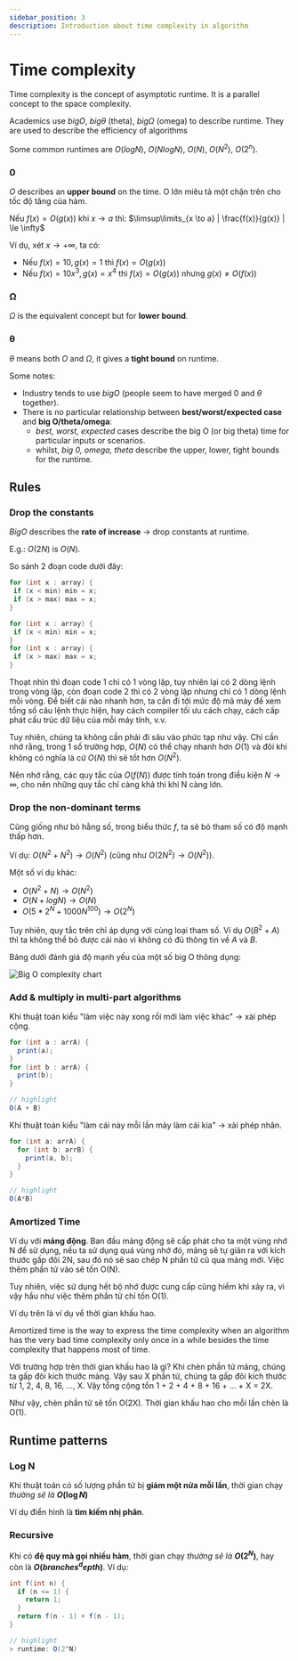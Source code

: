 ```yaml
---
sidebar_position: 3
description: Introduction about time complexity in algorithm
---
```


# Time complexity

Time complexity is the concept of asymptotic runtime. It is a parallel concept to the space complexity.

Academics use $big O$, $big θ$ (theta), $big Ω$ (omega) to describe runtime. They are used to describe the efficiency of algorithms

Some common runtimes are $O(log N)$, $O(N log N)$, $O(N)$, $O(N^2)$, $O(2^n)$.

### 0

$O$ describes an **upper bound** on the time. O lớn miêu tả một chặn trên cho tốc độ tăng của hàm.

Nếu $f(x) = O(g(x))$ khi $x \rightarrow a$ thì: $\limsup\limits_{x \to a} | \frac{f(x)}{g(x)} | \le \infty$

Ví dụ, xét $x \to +\infty$, ta có:
- Nếu $f(x) = 10, g(x) = 1$ thì $f(x) = O(g(x))$
- Nếu $f(x) = 10x^3, g(x) = x^4$ thì $f(x) = O(g(x))$ nhưng $g(x) \neq O(f(x))$

### Ω

$Ω$ is the equivalent concept but for **lower bound**.

### θ

$θ$ means both $O$ and $Ω$, it gives a **tight bound** on runtime.

Some notes:
- Industry tends to use $big  O$ (people seem to have merged $0$ and $θ$ together).
- There is no particular relationship between **best/worst/expected case** and **big O/theta/omega**:
  - *best, worst, expected* cases describe the big O (or big theta) time for particular inputs or scenarios.
  - whilst, *big 0, omega, theta* describe the upper, lower, tight bounds for the runtime.

## Rules

### Drop the constants

$Big O$ describes the **rate of increase** $\rightarrow$ drop constants at runtime.

E.g.: $O(2N)$ is $O(N)$.

So sánh 2 đoạn code dưới đây:

```java
for (int x : array) {
 if (x < min) min = x;
 if (x > max) max = x;
}
```

```java
for (int x : array) {
 if (x < min) min = x;
}
for (int x : array) {
 if (x > max) max = x;
}
```

Thoạt nhìn thì đoạn code 1 chỉ có 1 vòng lặp, tuy nhiên lại có 2 dòng lệnh trong vòng lặp, còn đoạn code 2 thì có 2 vòng lặp nhưng chỉ có 1 dòng lệnh mỗi vòng. Để biết cái nào nhanh hơn, ta cần đi tới mức độ mã máy để xem tổng số câu lệnh thực hiện, hay cách compiler tối ưu cách chạy, cách cấp phát cấu trúc dữ liệu của mỗi máy tính, v.v.

Tuy nhiên, chúng ta không cần phải đi sâu vào phức tạp như vậy. Chỉ cần nhớ rằng, trong 1 số trường hợp, $O(N)$ có thể chạy nhanh hơn $O(1)$ và đôi khi không có nghĩa là cứ $O(N)$ thì sẽ tốt hơn $O(N^2)$.

Nên nhớ rằng, các quy tắc của $O(f(N))$ được tính toán trong điều kiện $N \rightarrow \infty$, cho nên những quy tắc chỉ càng khả thi khi N càng lớn.

### Drop the non-dominant terms

Cũng giống như bỏ hằng số, trong biểu thức $f$, ta sẽ bỏ tham số có độ mạnh thấp hơn.

Ví dụ: $O(N^2 + N^2) \rightarrow O(N^2)$ (cũng như $O(2N^2) \rightarrow O(N^2)$).

Một số ví dụ khác:
- $O(N^2 + N) \rightarrow O(N^2)$
- $O(N + logN) \rightarrow O(N)$
- $O(5*2^N + 1000N^{100}) \rightarrow O(2^N)$

Tuy nhiên, quy tắc trên chỉ áp dụng với cùng loại tham số. Ví dụ $O(B^2 + A)$ thì ta không thể bỏ được cái nào vì không có đủ thông tin về $A$ và $B$.

Bảng dưới đánh giá độ mạnh yếu của một số big O thông dụng:

![Big O complexity chart](./img/big-o-complexity-chart.jpeg)

### Add & multiply in multi-part algorithms

Khi thuật toán kiểu "làm việc này xong rồi mới làm việc khác" $\to$ xài phép cộng.

```java
for (int a : arrA) {
  print(a);
}
for (int b : arrA) {
  print(b);
}

// highlight
O(A + B)
```

Khi thuật toán kiểu "làm cái này mỗi lần mày làm cái kia" $\to$ xài phép nhân.

```java
for (int a: arrA) {
  for (int b: arrB) {
    print(a, b);
  }
}

// highlight
O(A*B)
```

### Amortized Time

Ví dụ với **mảng động**. Ban đầu mảng động sẽ cấp phát cho ta một vùng nhớ N để sử dụng, nếu ta sử dụng quá vùng nhớ đó, mảng sẽ tự giãn ra với kích thước gấp đôi 2N, sau đó nó sẽ sao chép N phần tử cũ qua mảng mới. Việc thêm phần tử vào sẽ tốn O(N).

Tuy nhiên, việc sử dụng hết bộ nhớ được cung cấp cũng hiếm khi xảy ra, vì vậy hầu như việc thêm phần tử chỉ tốn O(1).

Ví dụ trên là ví dụ về thời gian khấu hao.

Amortized time is the way to express the time complexity when an algorithm has the very bad time complexity only once in a while besides the time complexity that happens most of time.

Với trường hợp trên thời gian khấu hao là gì? Khi chèn phần tử mảng, chúng ta gấp đôi kích thước mảng. Vậy sau X phần tử, chúng ta gấp đôi kích thước từ 1, 2, 4, 8, 16, ..., X. Vậy tổng cộng tốn 1 + 2 + 4 + 8 + 16 + ... + X = 2X.

Như vậy, chèn phần tử sẽ tốn O(2X). Thời gian khấu hao cho mỗi lần chèn là O(1).


## Runtime patterns

### Log N

Khi thuật toán có số lượng phần tử bị **giảm một nửa mỗi lần**, thời gian chạy *thường sẽ là* **$O(\log N)$**

Ví dụ điển hình là **tìm kiếm nhị phân**.

### Recursive

Khi có **đệ quy mà gọi nhiều hàm**, thời gian chạy *thường sẽ là* **$O(2^N)$**, hay còn là **$O(branches^depth)$**. Ví dụ:

```java
int f(int n) {
  if (n <= 1) {
    return 1;
  }
  return f(n - 1) + f(n - 1);
}

// highlight
> runtime: O(2^N)
```

